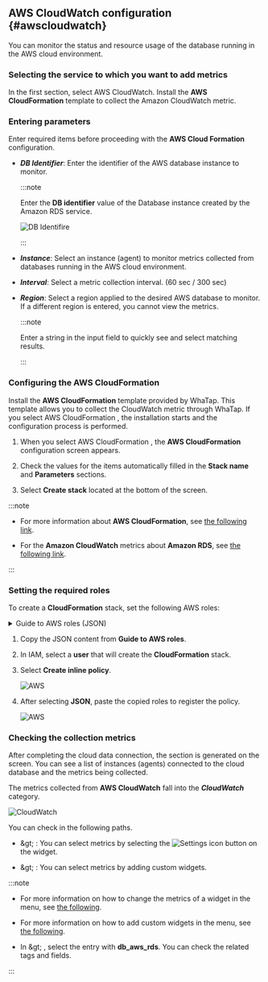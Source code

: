 ## AWS CloudWatch configuration {#awscloudwatch}

You can monitor the status and resource usage of the database running in the AWS cloud environment.

### Selecting the service to which you want to add metrics

<Xclude product="oracle,mssql"><ImgLang img="db-cloudsettings-select-service.png" desc="Select service" /></Xclude>

<InDoc product="oracle,mssql"><ImgLang img="db-cloudsettings-select-service-oracle.png" desc="Select service" /></InDoc>

In the first section, select <UI>AWS CloudWatch</UI>. Install the **AWS CloudFormation** template to collect the Amazon CloudWatch metric.

### Entering parameters

Enter required items before proceeding with the **AWS Cloud Formation** configuration.

<ImgLang img="db-cloudsettings-input-parameters.png" desc="Parameters" />

- ***DB Identifier***: Enter the identifier of the AWS database instance to monitor.

  :::note

  Enter the **DB identifier** value of the Database instance created by the Amazon RDS service.

  ![DB Identifire](/img/db-cloudsettings-input-parameters-db-identifier.png)

  :::

- ***Instance***: Select an instance (agent) to monitor metrics collected from databases running in the AWS cloud environment.

- ***Interval***: Select a metric collection interval. (60 sec / 300 sec)

- ***Region***: Select a region applied to the desired AWS database to monitor. If a different region is entered, you cannot view the metrics.

  :::note

  Enter a string in the input field to quickly see and select matching results.

  <ImgLang img="db-cloudsettings-input-parameters-region.png" desc="Region" />

  :::

### Configuring the AWS CloudFormation

Install the **AWS CloudFormation** template provided by WhaTap. This template allows you to collect the CloudWatch metric through WhaTap. If you select <UI>AWS CloudFormation</UI> <Cmdname sid="setting" className="uitext" />, the installation starts and the configuration process is performed.

<ImgLang img="db-cloudsettings-set-cloud-formation.png" desc="AWS CloudFormation" />

1. When you select <UI>AWS CloudFormation</UI> <Cmdname sid="setting" className="uitext" />, the **AWS CloudFormation** configuration screen appears.

2. Check the values ​​for the items automatically filled in the **Stack name** and **Parameters** sections.

3. Select **Create stack** located at the bottom of the screen.

:::note

- For more information about **AWS CloudFormation**, see [the following link](https://docs.aws.amazon.com/AWSCloudFormation/latest/UserGuide/Welcome.html).

- For the **Amazon CloudWatch** metrics about **Amazon RDS**, see [the following link](https://docs.aws.amazon.com/AmazonRDS/latest/UserGuide/rds-metrics.html).

:::

### Setting the required roles

To create a **CloudFormation** stack, set the following AWS roles:

<details>

<summary>Guide to AWS roles (JSON)</summary>

```json
{
  "Version": "2012-10-17",
  "Statement": [
    {
      "Effect": "Allow",
      "Action": [
        "cloudformation:CreateStack",
        "cloudformation:UpdateStack",
        "cloudformation:DeleteStack",
        "cloudformation:DescribeStacks",
        "cloudformation:DescribeStackResources",
        "cloudformation:GetTemplateSummary",
        "cloudformation:DescribeStackEvents",
        "cloudformation:ListStacks",
        "cloudformation:ListStackResources"
      ],
      "Resource": "*"
    },
    {
      "Effect": "Allow",
      "Action": [
        "lambda:CreateFunction",
        "lambda:UpdateFunctionCode",
        "lambda:UpdateFunctionConfiguration",
        "lambda:InvokeFunction",
        "lambda:DeleteFunction",
        "lambda:GetFunction",
        "lambda:GetFunctionConfiguration",
        "lambda:ListFunctions"
      ],
      "Resource": "*"
    },
    {
      "Effect": "Allow",
      "Action": [
        "logs:CreateLogGroup",
        "logs:CreateLogStream",
        "logs:PutLogEvents",
        "logs:DescribeLogGroups",
        "logs:DescribeLogStreams",
        "logs:GetLogEvents",
        "logs:FilterLogEvents"
      ],
      "Resource": "*"
    }
    {
      "Effect": "Allow",
      "Action": [
        "events:PutRule",
        "events:PutTargets",
        "events:RemoveTargets",
        "events:DeleteRule",
        "events:DescribeRule",
        "events:EnableRule",
        "events:DisableRule"
      ],
      "Resource": "*"
    },
    {
      "Effect": "Allow",
      "Action": [
        "iam:CreateRole",
        "iam:AttachRolePolicy",
        "iam:PutRolePolicy",
        "iam:GetRole",
        "iam:DeleteRole",
        "iam:PassRole",
        "iam:ListRoles"
      ],
      "Resource": "*"
    },
    {
      "Effect": "Allow",
      "Action": [
        "cloudwatch:GetMetricData"
      ],
      "Resource": "*"
    },
    {
      "Effect": "Allow",
      "Action": [
        "s3:GetObject"
      ],
      "Resource": "arn:aws:s3:::repo.whatap.io/agent/db/WhaTapRDSMonitoring.zip"
    },
    {
      "Effect": "Allow",
      "Action": [
        "scheduler:GetSchedule",
        "scheduler:ListSchedules",
        "scheduler:CreateSchedule"
      ],
      "Resource": "*"
    }
  ]
}
```

</details>

1. Copy the JSON content from **Guide to AWS roles**.

2. In IAM, select a **user** that will create the **CloudFormation** stack.

3. Select **Create inline policy**.

   ![AWS](/img/db-cloudsettings-aws-iam-policy.png)

4. After selecting **JSON**, paste the copied roles to register the policy.

   ![AWS](/img/db-cloudsettings-aws-iam-policy-json.png)

### Checking the collection metrics

After completing the cloud data connection, the <Cmdname sid="TTL08633" className="uitext" /> section is generated on the screen. You can see a list of instances (agents) connected to the cloud database and the metrics being collected.

<ImgLang img="db-cloudsettings-added-aws-cloud-services.png" desc="Cloud Services" />

The metrics collected from **AWS CloudWatch** fall into the ***CloudWatch*** category.

![CloudWatch](/img/db-cloudsettings-check-metrics-category-aws.png)

You can check in the following paths.

- <Cmdname sid="side_dashboard" className="uitext" /> &amp;gt; <Cmdname sid="side_dbMonitoring" className="uitext" />: You can select metrics by selecting the ![Settings icon](/img/ico-setting.svg) button on the widget.

- <Cmdname sid="side_dashboard" className="uitext" /> &amp;gt; <Cmdname sid="side_multiInstance" className="uitext" />: You can select metrics by adding custom widgets.

:::note

- For more information on how to change the metrics of a widget in the <Cmdname sid="side_dbMonitoring" className="uitext" /> menu, see [the following](instance-monitoring#selectmetrics).

- For more information on how to add custom widgets in the <Cmdname sid="side_multiInstance" className="uitext" /> menu, see [the following](multi-instance-monitoring#customwidget).

- In <Cmdname sid="side_analysis" className="uitext" /> &amp;gt; <Cmdname sid="side_metricsSearch" className="uitext" />, select the <Cmdname sid="category" className="uitext" /> entry with **db_aws_rds**. You can check the related tags and fields.

:::
